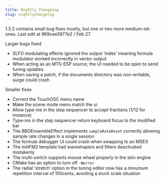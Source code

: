 ```yaml
---
title: Nightly Changelog
slug: nightlychangelog
---
```


1.3.2 contains small bug fixes mostly, but one or two more medium-ish ones. Last edit at
969cee5977e2 / Feb 27.

Larger bugs fixed
- SLFO modulating effects ignored the output ‘index’ meaning formula modulator worked incorrectly in vector output
- When acting as an MTS-ESP source, the UI needed to be open to send tuning updates.
- When saving a patch, if the documents directory was non-writable, surge could crash

Smaller fixes
- Correct the TouchOSC menu name
- Make the scene mode menu match the ui
- Allow type-ins in the step sequencer to accept fractions (1/12 for instance)
- Type-ins in the step sequencer return keyboard focus to the modified bar
- The BBDEnsembleEffect implements `sampleRateReset` correctly allowing sample rate changes in a single session
- The formula debugger UI could crash when swapping to an MSEG
- The iniitFM2 template had waveshapers and filters deactivated mistakenly
- The multi-switch supports mouse wheel properly in the skin engine
- CMake has an option to turn off `-Werror`
- The radial ‘stretch’ option in the tuning editor now has a minumum repetition interval of 100cents, avoiding a stuck scale situation
